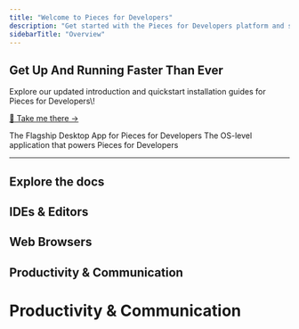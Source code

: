 ```yaml
---
title: "Welcome to Pieces for Developers"
description: "Get started with the Pieces for Developers platform and show you how to best use and optimize your workflow by selecting your favorite IDE, editor, or productivity tool!"
sidebarTitle: "Overview"
---
```


<div style={{ backgroundColor:"#fff",padding:"2rem",borderRadius:"8px",border:"1px solid #eaeaea",boxShadow:"0 1px 3px rgba(0,0,0,0.08)",textAlign:"center",marginBottom:"2rem",color:"#333" }}>
<h2 style={{ margin:"0 0 1rem",color:"#333" }}>
Get Up And Running Faster Than Ever

</h2>

<p style={{ margin:"0",fontSize:"1.1rem",lineHeight:"1.5",color:"#333" }}>
Explore our updated introduction and quickstart installation guides for Pieces for Developers\!

</p>

<p style={{ margin:"0" }}>
<a href="https://docs.pieces.app/products/meet-pieces" style={{ color:"#1b9aaa",textDecoration:"none",fontWeight:"500",display:"inline-block",marginTop:"0.5rem",lineHeight:"1.2",padding:"0" }}>
🎉 Take me there →

</a>

</p>

</div>

<CardGroup cols="2">
  <Card title="Desktop App" icon="desktop" iconType="thin" horizontal href="https://old.docs.pieces.app/installation-getting-started/what-am-i-installing">
    The Flagship Desktop App for Pieces for Developers
  </Card>
  <Card title="Pieces OS" icon="solar-system" iconType="thin" horizontal href="https://old.docs.pieces.app/assets/pieces_os_dark_logo.png">
    The OS-level application that powers Pieces for Developers
  </Card>
</CardGroup>

---

<h2 style={{ textAlign:"center",margin:"2rem 0",color:"#333" }}>
Explore the docs

</h2>

## IDEs & Editors

<CardGroup cols={3}>
  <Card title="VS Code" icon="code" iconType="thin" horizontal href="https://google.com">
    
  </Card>
  <Card title="JetBrains" icon="brain" iconType="thin" horizontal href="https://google.com">
    
  </Card>
  <Card title="Visual Studio" icon="computer" iconType="thin" horizontal href="https://google.com">
    
  </Card>
  <Card title="JupyterLab" icon="planet-ringed" iconType="thin" horizontal href="https://google.com">
    
  </Card>
  <Card title="Sublime Text" icon="text-width" iconType="thin" horizontal href="https://google.com">
    
  </Card>
  <Card title="Neovim" icon="rectangle-terminal" iconType="thin" horizontal>
    
  </Card>
</CardGroup>

## Web Browsers

<CardGroup cols={3}>
  <Card title="Google Chrome" icon="G" iconType="light" horizontal href="https://google.com">
    
  </Card>
  <Card title="Mozilla Firefox" icon="fire-flame-curved" iconType="light" horizontal href="https://google.com">
    
  </Card>
  <Card title="Brave" icon="browsers" iconType="light" horizontal href="https://google.com">
    
  </Card>
  <Card title="Opera" icon="book-open-cover" iconType="light" horizontal href="https://google.com">
    
  </Card>
  <Card title="Microsoft Edge" icon="corner" iconType="light" horizontal href="https://google.com">
    
  </Card>
</CardGroup>

## Productivity & Communication

<CardGroup cols={3}>
  <Card title="Pieces CLI" icon="terminal" iconType="light" horizontal href="https://google.com">
    
  </Card>
  <Card title="Raycast" icon="raygun" iconType="light" horizontal href="https://google.com">
    
  </Card>
</CardGroup>


# Productivity & Communication

<ButtonGroup cols={3} gap={1}>
  <IconButton
    icon="https://cdn.jsdelivr.net/gh/devicons/devicon/icons/vscode/vscode-original.svg"
    text="VS Code"
    href="https://code.visualstudio.com"
    newTab
    size="md"
  />
  <IconButton
    icon="https://cdn.jsdelivr.net/gh/devicons/devicon/icons/jetbrains/jetbrains-original.svg"
    text="JetBrains"
    href="https://www.jetbrains.com"
    newTab
    size="md"
  />
  <IconButton
    icon="https://cdn.jsdelivr.net/gh/devicons/devicon/icons/jetbrains/jetbrains-original.svg"
    text="Mirco"
    href="https://www.jetbrains.com"
    newTab
    size="md"
  />
</ButtonGroup>
